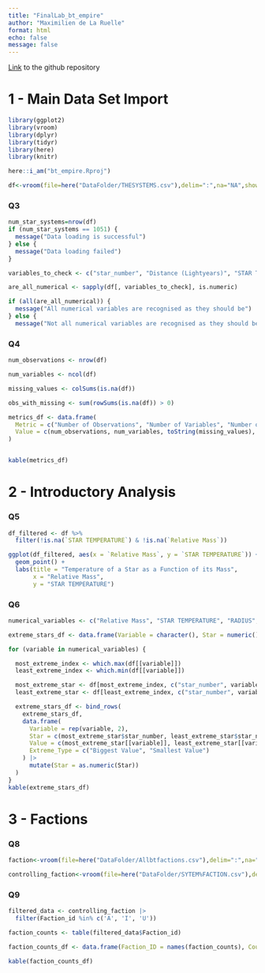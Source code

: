 ```yaml
---
title: "FinalLab_bt_empire"
author: "Maximilien de La Ruelle"
format: html
echo: false
message: false
---
```


[Link](https://github.com/max8471/bt_empire) to the github repository

# 1 - Main Data Set Import
```r
library(ggplot2)
library(vroom)
library(dplyr)
library(tidyr)
library(here)
library(knitr)
```

```r
here::i_am("bt_empire.Rproj")
```

```r
df<-vroom(file=here("DataFolder/THESYSTEMS.csv"),delim=":",na="NA",show_col_types=FALSE)
```

### Q3
```r
num_star_systems=nrow(df)
if (num_star_systems == 1051) {
  message("Data loading is successful")
} else {
  message("Data loading failed")
}
```

```r
variables_to_check <- c("star_number", "Distance (Lightyears)", "STAR TEMPERATURE", "Relative Mass", "RADIUS", "relative luminosity")

are_all_numerical <- sapply(df[, variables_to_check], is.numeric)

if (all(are_all_numerical)) {
  message("All numerical variables are recognised as they should be")
} else {
  message("Not all numerical variables are recognised as they should be")}
```
### Q4
```r
num_observations <- nrow(df)

num_variables <- ncol(df)

missing_values <- colSums(is.na(df))

obs_with_missing <- sum(rowSums(is.na(df)) > 0)

metrics_df <- data.frame(
  Metric = c("Number of Observations", "Number of Variables", "Number of Missing Values (per variable)", "Number of Observations with at Least One Missing Value"),
  Value = c(num_observations, num_variables, toString(missing_values), obs_with_missing)
)


kable(metrics_df)
```

# 2 - Introductory Analysis

### Q5
```r
df_filtered <- df %>%
  filter(!is.na(`STAR TEMPERATURE`) & !is.na(`Relative Mass`))

ggplot(df_filtered, aes(x = `Relative Mass`, y = `STAR TEMPERATURE`)) +
  geom_point() +
  labs(title = "Temperature of a Star as a Function of its Mass",
       x = "Relative Mass",
       y = "STAR TEMPERATURE")
```
### Q6
```r
numerical_variables <- c("Relative Mass", "STAR TEMPERATURE", "RADIUS", "relative luminosity")

extreme_stars_df <- data.frame(Variable = character(), Star = numeric(), Value = numeric(), Extreme_Type = character(), stringsAsFactors = FALSE)

for (variable in numerical_variables) {

  most_extreme_index <- which.max(df[[variable]])
  least_extreme_index <- which.min(df[[variable]])

  most_extreme_star <- df[most_extreme_index, c("star_number", variable)]
  least_extreme_star <- df[least_extreme_index, c("star_number", variable)]

  extreme_stars_df <- bind_rows(
    extreme_stars_df,
    data.frame(
      Variable = rep(variable, 2),
      Star = c(most_extreme_star$star_number, least_extreme_star$star_number),
      Value = c(most_extreme_star[[variable]], least_extreme_star[[variable]]),
      Extreme_Type = c("Biggest Value", "Smallest Value")
    ) |>
      mutate(Star = as.numeric(Star))
  )
}
kable(extreme_stars_df)
```

# 3 - Factions

### Q8
```r
faction<-vroom(file=here("DataFolder/Allbtfactions.csv"),delim=":",na="_",show_col_types=FALSE)

controlling_faction<-vroom(file=here("DataFolder/SYTEM%FACTION.csv"),delim=":",na="NA",show_col_types=FALSE)
```

### Q9
```r
filtered_data <- controlling_faction |>
  filter(Faction_id %in% c('A', 'I', 'U'))

faction_counts <- table(filtered_data$Faction_id)

faction_counts_df <- data.frame(Faction_ID = names(faction_counts), Count = as.numeric(faction_counts))

kable(faction_counts_df)
```

